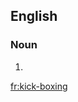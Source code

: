 ==English==

===Noun===
{{en-noun|sg=[[kick]]-[[boxing]]|-}}

# {{alternative spelling of|kickboxing}}

[[fr:kick-boxing]]